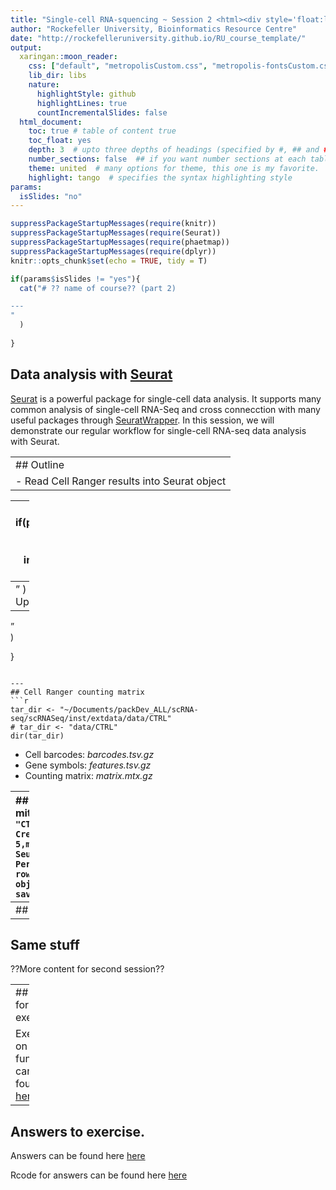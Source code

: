 ```yaml
---
title: "Single-cell RNA-squencing ~ Session 2 <html><div style='float:left'></div><hr color='#EB811B' size=1px width=796px></html>"
author: "Rockefeller University, Bioinformatics Resource Centre"
date: "http://rockefelleruniversity.github.io/RU_course_template/"
output: 
  xaringan::moon_reader:
    css: ["default", "metropolisCustom.css", "metropolis-fontsCustom.css"]
    lib_dir: libs
    nature:
      highlightStyle: github
      highlightLines: true
      countIncrementalSlides: false
  html_document:
    toc: true # table of content true
    toc_float: yes
    depth: 3  # upto three depths of headings (specified by #, ## and ###)
    number_sections: false  ## if you want number sections at each table header
    theme: united  # many options for theme, this one is my favorite.
    highlight: tango  # specifies the syntax highlighting style
params:
  isSlides: "no"
---
```

```r
suppressPackageStartupMessages(require(knitr))
suppressPackageStartupMessages(require(Seurat))
suppressPackageStartupMessages(require(phaetmap))
suppressPackageStartupMessages(require(dplyr))
knitr::opts_chunk$set(echo = TRUE, tidy = T)
```

```r
if(params$isSlides != "yes"){
  cat("# ?? name of course?? (part 2)

---
"    
  )
  
}

```


##  Data analysis with [Seurat](https://satijalab.org/seurat/)

[Seurat](https://satijalab.org/seurat/) is a powerful package for single-cell data analysis. It supports many common analysis of single-cell RNA-Seq and cross connecction with many useful packages through [SeuratWrapper](https://github.com/satijalab/seurat-wrappers). In this session, we will demonstrate our regular workflow for single-cell RNA-seq data analysis with Seurat. 

---
## Outline
- Read Cell Ranger results into Seurat object
- 

---
```r
if(params$isSlides == "yes"){
  cat("class: inverse, center, middle

# Analysis with Seurat

<html><div style='float:left'></div><hr color='#EB811B' size=1px width=720px></html> 

---
"    
  )
}else{
  cat("# Set Up

---
"    
  )
  
}

```

---
## Cell Ranger counting matrix
```r
tar_dir <- "~/Documents/packDev_ALL/scRNA-seq/scRNASeq/inst/extdata/data/CTRL"
# tar_dir <- "data/CTRL"
dir(tar_dir)
```

- Cell barcodes: *barcodes.tsv.gz*
- Gene symbols: *features.tsv.gz*
- Counting matrix: *matrix.mtx.gz*

---
## Load Cell Ranger results into Seurat object
- Loading data
- Estimate mitochondrial contents
- Subset 1000 cells
```r
library(Seurat)
samID <- "CTRL"
X10_file <- Seurat::Read10X(tar_dir)
obj <- CreateSeuratObject(counts = X10_file, project = samID, min.cells = 5,min.features = 200)
obj$dset <- samID
obj <- Seurat::RenameCells(obj,add.cell.id=samID)
#
obj[["percent.mt"]] <- PercentageFeatureSet(obj, pattern = "^mt-")
#
cellID <- rownames(obj@meta.data)
cellID_sel <- sample(cellID,1000,replace = FALSE)
obj_sel <- obj[,cellID_sel]
saveRDS(obj_sel,file.path("data",paste0("scSeq_",samID,"_1kCell_ori.rds"))
```

---
## Evaluate read counts, genes counts, and mitochondrial contents
```r
obj <- readRDS("../data/scSeq_CTRL_1kCell_ori.rds")
# obj <- readRDS("../data/scSeq_CTRL_1kCell_ori.rds")
VlnPlot(obj,features = c("nCount_RNA","nFeature_RNA","percent.mt"),pt.size = 0.2)
FeatureScatter(obj, feature1 = "nCount_RNA", feature2 = "percent.mt") 
FeatureScatter(obj, feature1 = "nCount_RNA", feature2 = "nFeature_RNA") 
#
summary(obj@meta.data$percent.mt)
mt_cutH <- 10
obj <- subset(obj,subset = percent.mt < mt_cutH)
```
---
## Same stuff
??More content for second session??

---
## Time for an exercise!


Exercise on functions can be found [here](../..//exercises/exercises/MyExercise3_exercise.html)

---
## Answers to exercise.


Answers can be found here  [here](../..//exercises/answers/MyExercise3_answers.html)

Rcode for answers can be found here  [here](../..//exercises/answers//answers/MyExercise3_Answers.R)


